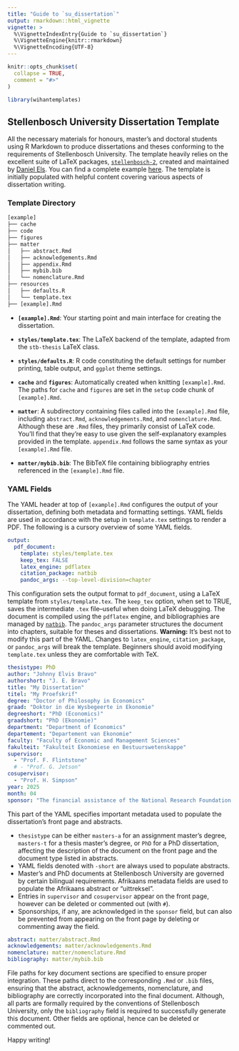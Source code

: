 ```yaml
---
title: "Guide to `su_dissertation`"
output: rmarkdown::html_vignette
vignette: >
  %\VignetteIndexEntry{Guide to `su_dissertation`}
  %\VignetteEngine{knitr::rmarkdown}
  %\VignetteEncoding{UTF-8}
---
```


```r
knitr::opts_chunk$set(
  collapse = TRUE,
  comment = "#>"
)

library(wihantemplates)
```

## Stellenbosch University Dissertation Template

All the necessary materials for honours, master's and doctoral students using R Markdown to produce dissertations and theses conforming to the requirements of Stellenbosch University. 
The template heavily relies on the excellent suite of LaTeX packages, [`stellenbosch-2`](https://ctan.org/pkg/stellenbosch-2), created and maintained by [Daniel Els](mailto:dnjels@sun.ac.za).
You can find a complete example [here](https://github.com/WihanZA/wihantemplates/blob/master/examples/su_dissertation.pdf).
The template is initially populated with helpful content covering various aspects of dissertation writing.


### Template Directory

``` latex
[example]
├── cache
├── code
├── figures
├── matter
│   ├── abstract.Rmd
│   ├── acknowledgements.Rmd
│   ├── appendix.Rmd
│   ├── mybib.bib
│   └── nomenclature.Rmd
├── resources
│   ├── defaults.R
│   └── template.tex
├── [example].Rmd
```

- **`[example].Rmd`**: Your starting point and main interface for creating the dissertation.

- **`styles/template.tex`**: The LaTeX backend of the template, adapted from the `stb-thesis` LaTeX class.

- **`styles/defaults.R`**: R code constituting the default settings for number printing, table output, and `ggplot` theme settings.

- **`cache`** and **`figures`**: Automatically created when knitting `[example].Rmd`. The paths for `cache` and `figures` are set in the `setup` code chunk of `[example].Rmd`.

- **`matter`**: A subdirectory containing files called into the `[example].Rmd` file, including `abstract.Rmd`, `acknowledgements.Rmd`, and `nomenclature.Rmd`. Although these are `.Rmd` files, they primarily consist of LaTeX code. You'll find that they're easy to use given the self-explanatory examples provided in the template. `appendix.Rmd` follows the same syntax as your `[example].Rmd` file.

- **`matter/mybib.bib`**: The BibTeX file containing bibliography entries referenced in the `[example].Rmd` file.

### YAML Fields

The YAML header at top of `[example].Rmd` configures the output of your dissertation, defining both metadata and formatting settings. 
YAML fields are used in accordance with the setup in `template.tex` settings to render a PDF.
The following is a cursory overview of some YAML fields.

```yaml
output:
  pdf_document:
    template: styles/template.tex
    keep_tex: FALSE
    latex_engine: pdflatex
    citation_package: natbib
    pandoc_args: --top-level-division=chapter
```

This configuration sets the output format to `pdf_document`, using a LaTeX template from `styles/template.tex`.
The `keep_tex` option, when set to TRUE, saves the intermediate `.tex` file--useful when doing LaTeX debugging.
The document is compiled using the `pdflatex` engine, and bibliographies are managed by [`natbib`](https://za.mirrors.cicku.me/ctan/macros/latex/contrib/natbib/natbib.pdf). The `pandoc_args` parameter structures the document into chapters, suitable for theses and dissertations.
**Warning:** It's best not to modify this part of the YAML. Changes to `latex_engine`, `citation_package`, or `pandoc_args` will break the template. 
Beginners should avoid modifying `template.tex` unless they are comfortable with TeX.

```yaml
thesistype: PhD
author: "Johnny Elvis Bravo"
authorshort: "J. E. Bravo"
title: "My Dissertation"
titel: "My Proefskrif"
degree: "Doctor of Philosophy in Economics"
graad: "Doktor in die Wysbegeerte in Ekonomie"
degreeshort: "PhD (Economics)"
graadshort: "PhD (Ekonomie)"
department: "Department of Economics"
departement: "Departement van Ekonomie"
faculty: "Faculty of Economic and Management Sciences"
fakulteit: "Fakulteit Ekonomiese en Bestuurswetenskappe"
supervisor:
  - "Prof. F. Flintstone"
  # - "Prof. G. Jetson"
cosupervisor:
  - "Prof. H. Simpson"
year: 2025
month: 04
sponsor: "The financial assistance of the National Research Foundation (NRF) towards this research is hereby acknowledged. Opinions expressed and conclusions arrived at, are those of the author and are not necessarily to be attributed to the NRF."
```

This part of the YAML specifies important metadata used to populate the dissertation's front page and abstracts.

- `thesistype` can be either `masters-a` for an assignment master's degree, `masters-t` for a thesis master's degree, or `PhD` for a PhD dissertation, affecting the description of the document on the front page and the document type listed in abstracts.
- YAML fields denoted with `-short` are always used to populate abstracts.
- Master's and PhD documents at Stellenbosch University are governed by certain bilingual requirements. Afrikaans metadata fields are used to populate the Afrikaans abstract or "uittreksel".
- Entries in `supervisor` and `cosupervisor` appear on the front page, however can be deleted or commented out (with `#`).
- Sponsorships, if any, are acknowledged in the `sponsor` field, but can also be prevented from appearing on the front page by deleting or commenting away the field.

```yaml
abstract: matter/abstract.Rmd
acknowledgements: matter/acknowledgements.Rmd
nomenclature: matter/nomenclature.Rmd
bibliography: matter/mybib.bib
```
File paths for key document sections are specified to ensure proper integration.
These paths direct to the corresponding `.Rmd` or `.bib` files, ensuring that the abstract, acknowledgements, nomenclature, and bibliography are correctly incorporated into the final document.
Although, all parts are formally required by the conventions of Stellenbosch University, only the `bibliography` field is required to successfully generate this document.
Other fields are optional, hence can be deleted or commented out.

Happy writing!
